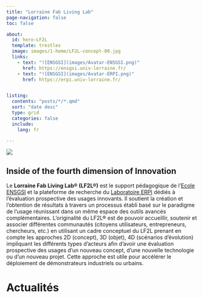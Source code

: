 ```yaml
---
title: "Lorraine Fab Living Lab"
page-navigation: false
toc: false

about:
  id: hero-LF2L  
  template: trestles
  image: images/1-home/LF2L-concept-00.jpg
  links:
    - text: "![ENSGSI](images/Avatar-ENSGSI.png)"
      href: https://ensgsi.univ-lorraine.fr/
    - text: "![ENSGSI](images/Avatar-ERPI.png)"
      href: https://erpi.univ-lorraine.fr/


listing:
  contents: "posts/*/*.qmd"
  sort: "date desc"
  type: grid
  categories: false
  include:
    lang: fr

---
```


:::{.column-body-outset}
![](images/1-home/Logo-LF2L.jpg)
:::


:::{#hero-LF2L}

## Inside of the fourth dimension of Innovation 
Le **Lorraine Fab Living Lab® (LF2L®)** est le support pédagogique de l'[Ecole ENSGSI](https://ensgsi.univ-lorraine.fr/) et la plateforme de recherche du [Laboratoire ERPI](https://erpi.univ-lorraine.fr/) dédiés à l'évaluation prospective des usages innovants. Il soutient la création et l'obtention de résultats à travers un processus établi basé sur le paradigme de l'usage réunissant dans un même espace des outils avancés complémentaires.  L'originalité du LF2L® est de pouvoir accueillir, soutenir et associer différentes communautés (citoyens utilisateurs, entrepreneurs, chercheurs, etc.) en utilisant un cadre conceptuel du LF2L prenant en compte les approches 2D (concept), 3D (objet), 4D (scénarios d'évolution) impliquant les différents types d'acteurs afin d'avoir une évaluation prospective des usages d'un nouveau concept, d'une nouvelle technologie ou d'un nouveau projet. Cette approche est utile pour accélérer le déploiement de démonstrateurs industriels ou urbains.

:::



# Actualités {.center}





